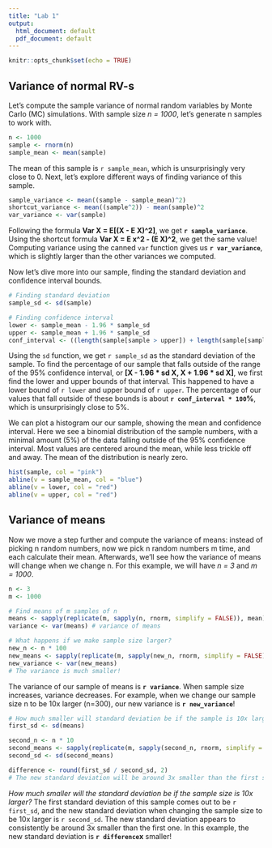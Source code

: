 ```yaml
---
title: "Lab 1"
output:
  html_document: default
  pdf_document: default
---
```


```r
knitr::opts_chunk$set(echo = TRUE)
```

## Variance of normal RV-s
Let's compute the sample variance of normal random variables by Monte Carlo (MC) simulations.
With sample size *n = 1000*, let's generate n samples to work with.

```r
n <- 1000
sample <- rnorm(n)
sample_mean <- mean(sample)
```

The mean of this sample is `r sample_mean`, which is unsurprisingly very close to 0. Next, let's explore different ways of finding variance of this sample. 

```r
sample_variance <- mean((sample - sample_mean)^2)
shortcut_variance <- mean((sample^2)) - mean(sample)^2
var_variance <- var(sample)
```

Following the formula **Var X = E[(X - E X)^2]**, we get **`r sample_variance`**. Using the shortcut formula **Var X = E x^2 - (E X)^2**, we get the same value! Computing variance using the canned `var` function gives us **`r var_variance`**, which is slightly larger than the other variances we computed.

Now let's dive more into our sample, finding the standard deviation and confidence interval bounds.

```r
# Finding standard deviation
sample_sd <- sd(sample)

# Finding confidence interval
lower <- sample_mean - 1.96 * sample_sd
upper <- sample_mean + 1.96 * sample_sd
conf_interval <- ((length(sample[sample > upper]) + length(sample[sample < lower])) / n)
```


Using the `sd` function, we get `r sample_sd` as the standard deviation of the sample. To find the percentage of our sample that falls outside of the range of the 95% confidence interval, or **[X - 1.96 * sd X, X + 1.96 * sd X]**, we first find the lower and upper bounds of that interval. This happened to have a lower bound of `r lower` and upper bound of `r upper`. The percentage of our values that fall outside of these bounds is about **`r conf_interval * 100`%**, which is unsurprisingly close to 5%.

We can plot a histogram our our sample, showing the mean and confidence interval. Here we see a binomial distribution of the sample numbers, with a minimal amount (5%) of the data falling outside of the 95% confidence interval. Most values are centered around the mean, while less trickle off and away. The mean of the distribution is nearly zero.

```r
hist(sample, col = "pink")
abline(v = sample_mean, col = "blue")
abline(v = lower, col = "red")
abline(v = upper, col = "red")
```

## Variance of means

Now we move a step further and compute the variance of means: instead of picking n random numbers, now we pick n random numbers m time, and each calculate their mean. Afterwards, we'll see how the variance of means will change when we change n. For this example, we will have *n = 3* and *m = 1000*.

```r
n <- 3
m <- 1000

# Find means of m samples of n
means <- sapply(replicate(m, sapply(n, rnorm, simplify = FALSE)), mean)
variance <- var(means) # variance of means

# What happens if we make sample size larger?
new_n <- n * 100
new_means <- sapply(replicate(m, sapply(new_n, rnorm, simplify = FALSE)), mean)
new_variance <- var(new_means)
# The variance is much smaller!
```

The variance of our sample of means is **`r variance`**. When sample size increases, variance decreases. For example, when we change our sample size n to be 10x larger (n=300), our new variance is **`r new_variance`**!

```r
# How much smaller will standard deviation be if the sample is 10x larger?
first_sd <- sd(means)

second_n <- n * 10
second_means <- sapply(replicate(m, sapply(second_n, rnorm, simplify = FALSE)), mean)
second_sd <- sd(second_means)

difference <- round(first_sd / second_sd, 2)
# The new standard deviation will be around 3x smaller than the first standard deviation
```

*How much smaller will the standard deviation be if the sample size is 10x larger?* The first standard deviation of this sample comes out to be `r first_sd`, and the new standard deviation when changing the sample size to be 10x larger is `r second_sd`. The new standard deviation appears to consistently be around 3x smaller than the first one. In this example, the new standard deviation is **`r difference`x** smaller!
